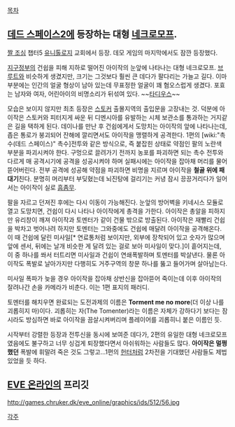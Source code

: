 [[목차]]

== [[데드 스페이스2]]에 등장하는 대형 [[네크로모프]]. ==

[http://images3.wikia.nocookie.net/__cb20110201032728/deadspace/images/thumb/f/f4/The_Tormentor.jpg/830px-The_Tormentor.jpg 짤 조심]
챕터5 [[유니톨로지]] 교회에서 등장. 데모 게임의 마지막에서도 잠깐 등장했다.

[[지구정부]]의 건쉽을 피해 지하로 떨어진 아이작의 눈앞에 나타나는 대형 네크로모프. [[브루트]]와 비슷하게 생겼지만, 크기는 그것보다 훨씬 큰 데다가 팔다리는 가늘고 길다. 이마 부분에는 인간의 얼굴 형상이 남아 있는데 무표정한 얼굴이 꽤 혐오스럽게 생겼다. 포효는 남자와 여자, 어린아이의 비명소리가 뒤섞여 있다. ~~[[타디우스]]~~

모습은 보이지 않지만 최초 등장은 [[스토커]] 출몰지역의 출입문을 고장내는 것. 덕분에 아이작은 스토커와 피터지게 싸운 뒤 디멘시아를 유발하는 시체 보관소를 통과하는 거지같은 길을 택하게 된다.
데이나를 만난 후 건쉽에게서 도망치는 아이작의 앞에 나타나는데, 좁은 통로가 붕괴되어 잔해에 깔리면서도 아이작을 맹렬하게 공격한다. 1편의 [wiki:"촉수(데드 스페이스)" 촉수]전투와 같은 방식으로, 즉 붙잡힌 상태로 약점인 팔의 노란색 부분을 파괴시켜야 한다. 구멍으로 끌려가기 전까지 농포를 파괴하면 되는 촉수 전투와 다르게 매 공격시기에 공격을 성공시켜야 하며 실패시에는 아이작을 잡아채 머리를 물어 뜯어버린다. 전부 공격에 성공해 약점을 파괴하면 비명을 지르며 아이작을 '''철골 위에 패대기'''친다. 분명히 머리부터 부딪혔는데 뇌진탕에 걸리기는 커녕 잠시 끙끙거리다가 일어서는 아이작이 실로 [[흠좀무]].

팔을 자르고 던져진 후에는 다시 이동이 가능해진다. 눈앞의 방어벽을 키네시스 모듈로 열고 도망치면, 건쉽이 다시 나타나 아이작에게 총격을 가한다. 아이작은 총알을 피하지만 유리창이 깨져 아이작과 토멘터가 같이 건물 밖으로 방출된다. 아이작은 재빨리 건쉽을 박차고 벗어나려 하지만 토멘터는 그와중에도 건쉽에 매달려 아이작을 공격해온다.
이 때 건쉽에 달린 미사일[* 연료통처럼 보이지만, 외부에 장착되어 있고 숫자가 많으며 앞에 센서, 뒤에는 날개 비슷한 게 달려 있는 걸로 보아 미사일이 맞다.]이 흩어지는데, 이 중 하나를 쏴서 터트리면 미사일과 건쉽이 연쇄폭발하며 토멘터를 박살낸다. 물론 아이작도 폭발로 날아가지만 다행히도 거주구역의 창문 하나를 뚫고 들어가며 살아남는다. 

미사일 폭파가 늦을 경우 아이작을 잡아채 상반신을 잡아뜯어 죽이는데 이후 아이작의 잘려나간 손을 카메라가 비춘다. 이는 1편 표지의 패러디.

토멘터를 해치우면 완료되는 도전과제의 이름은 '''Torment me no more'''(더 이상 나를 괴롭히지 마)이다. 괴롭히는 자(The Tomenter)라는 이름은 자체가 강하다기 보다는 잠시라도 방심하면 바로 아이작을 끔살시켜버리며 플레이어를 괴롭히니 붙은 이름인 듯.

시작부터 강렬한 등장과 전투신을 동시에 보여준 데다가, 2편의 유일한 대형 네크로모프였음에도 불구하고 너무 싱겁게 퇴장했다면서 아쉬워하는 사람들도 많다. '''아이작은 멀쩡했던''' 폭발에 휘말려 죽은 것도 그렇고...1편의 [[헌터]]처럼 2차전을 기대했던 사람들도 제법 있었을 듯 하다.


== [[EVE 온라인]]의 프리깃 ==
http://games.chruker.dk/eve_online/graphics/ids/512/56.jpg

[[각주]]

